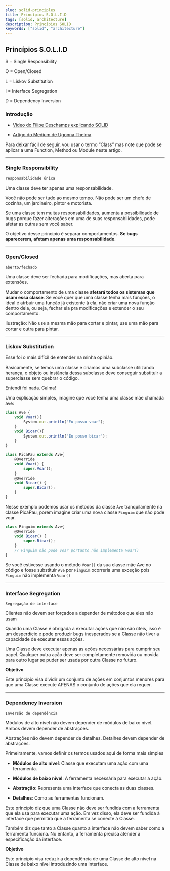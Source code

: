 ```yaml
---
slug: solid-principles
title: Princípios S.O.L.I.D
tags: [solid, architecture]
description: Princípios SOLID   
keywords: ["solid", "architecture"]
---
```



## Princípios S.O.L.I.D

S = Single Responsibility

O = Open/Closed

L = Liskov Substitution

I = Interface Segregation

D = Dependency Inversion

<!-- truncate -->

### Introdução

- [Vídeo do Filipe Deschamps explicando SOLID](https://www.youtube.com/watch?v=6SfrO3D4dHM)

- [Artigo do Medium de Ugonna Thelma](https://medium.com/backticks-tildes/the-s-o-l-i-d-principles-in-pictures-b34ce2f1e898)

Para deixar fácil de seguir, vou usar o termo “Class” mas note que pode se aplicar a uma Function, Method ou Module neste artigo.

---

### Single Responsibility
`responsabilidade única`

Uma classe deve ter apenas uma responsabilidade.

<BlogImage src="/img/blog/single-responsibility.webp" alt="Exemplo de classe com responsabilidade única" />

Você não pode ser tudo ao mesmo tempo. Não pode ser um chefe de cozinha, um jardineiro, pintor e motorista.

Se uma classe tem muitas responsabilidades, aumenta a possibilidade de bugs porque fazer alterações em uma de suas responsabilidades, pode afetar as outras sem você saber.

O objetivo desse princípio é separar comportamentos. **Se bugs aparecerem, afetam apenas uma responsabilidade**.

---

### Open/Closed
`aberto/fechado`

Uma classe deve ser fechada para modificações, mas aberta para extensões.

<BlogImage src="/img/blog/open-closed.webp" alt="Exemplo de classe aberta para extensões" />

Mudar o comportamento de uma classe **afetará todos os sistemas que usam essa classe**. Se você quer que uma classe tenha mais funções, o ideal é atrbuir uma função já existente à ela, não criar uma nova função dentro dela, ou seja, fechar ela pra modificações e extender o seu comportamento.

Ilustração: Não use a mesma mão para cortar e pintar, use uma mão para cortar e outra para pintar.

---

### Liskov Substitution

Esse foi o mais difícil de entender na minha opinião.

<BlogImage src="/img/blog/liskov.webp" alt="Exemplo de classe aberta para extensões" />

Basicamente, se temos uma classe e criamos uma subclasse utilizando herança, o objeto ou instância dessa subclasse deve conseguir substituir a superclasse sem quebrar o código. 

Entendi foi nada. Calma!

Uma explicação simples, imagine que você tenha uma classe mãe chamada ave:

```javascript
class Ave {
    void Voar(){
        System.out.println("Eu posso voar");
    }
    void Bicar(){
        System.out.println("Eu posso bicar");
    }
}

class PicaPau extends Ave{
    @Override
    void Voar() {
        super.Voar();
    }
    @Override
    void Bicar() {
        super.Bicar();
    }
}
```

Nesse exemplo podemos usar os métodos da classe `Ave` tranquilamente na classe PicaPau, porém imagine criar uma nova classe `Pinguim` que não pode voar. 

```javascript
class Pinguim extends Ave{
    @Override
    void Bicar() {
        super.Bicar();
    }
    // Pinguim não pode voar portanto não implementa Voar()
}
```

Se você estivesse usando o método `Voar()` da sua classe mãe Ave no código e fosse substituir `Ave` por `Pinguim` ocorreria uma exceção pois `Pinguim` não implementa `Voar()`

---

### Interface Segregation

`Segregação de interface`

Clientes não devem ser forçados a depender de métodos que eles não usam

<BlogImage src="/img/blog/wiggle-antena.webp" alt="wiggle-antena" />

Quando uma Classe é obrigada a executar ações que não são úteis, isso é um desperdício e pode produzir bugs inesperados se a Classe não tiver a capacidade de executar essas ações.

Uma Classe deve executar apenas as ações necessárias para cumprir seu papel. Qualquer outra ação deve ser completamente removida ou movida para outro lugar se puder ser usada por outra Classe no futuro.

**Objetivo**

Este princípio visa dividir um conjunto de ações em conjuntos menores para que uma Classe execute APENAS o conjunto de ações que ela requer.

---

### Dependency Inversion
`Inversão de dependência`

Módulos de alto nível não devem depender de módulos de baixo nível. Ambos devem depender de abstrações.

Abstrações não devem depender de detalhes. Detalhes devem depender de abstrações.

<BlogImage src="/img/blog/dependency-inversion.webp" alt="Dependency Inversion" />

Primeiramente, vamos definir os termos usados aqui de forma mais simples

- **Módulos de alto nível**: Classe que executam uma ação com uma ferramenta.
- **Módulos de baixo nível**: A ferramenta necessária para executar a ação.

- **Abstração**: Representa uma interface que conecta as duas classes.

- **Detalhes**: Como as ferramentas funcionam.

Este princípio diz que uma Classe não deve ser fundida com a ferramenta que ela usa para executar uma ação. Em vez disso, ela deve ser fundida à interface que permitirá que a ferramenta se conecte à Classe.

Também diz que tanto a Classe quanto a interface não devem saber como a ferramenta funciona. No entanto, a ferramenta precisa atender à especificação da interface.

**Objetivo**

Este princípio visa reduzir a dependência de uma Classe de alto nível na Classe de baixo nível introduzindo uma interface.
